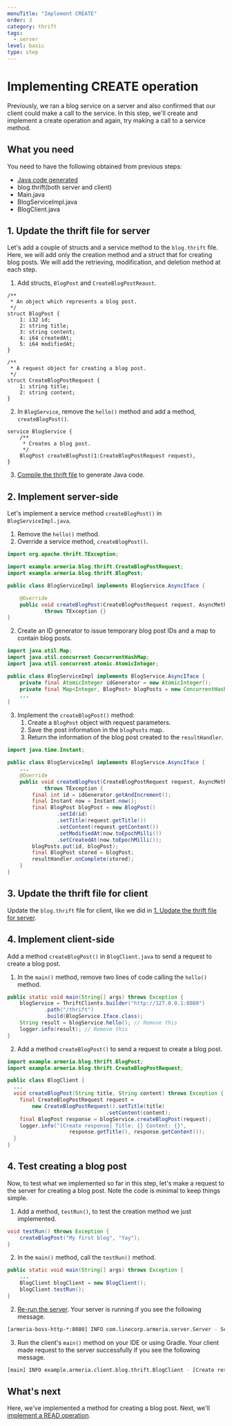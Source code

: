 ```yaml
---
menuTitle: "Implement CREATE"
order: 3
category: thrift
tags:
  - server
level: basic
type: step
---
```


# Implementing CREATE operation

Previously, we ran a blog service on a server and also confirmed that our client could make a call to the service.
In this step, we'll create and implement a create operation and again, try making a call to a service method.

<TutorialSteps current={3} />

## What you need

You need to have the following obtained from previous steps:

- [Java code generated](/tutorials/thrift/blog/create-server#compile-the-thrift-file)
- blog.thrift(both server and client)
- Main.java
- BlogServiceImpl.java
- BlogClient.java

## 1. Update the thrift file for server

Let's add a couple of structs and a service method to the `blog.thrift` file.
Here, we will add only the creation method and a struct that for creating blog posts.
We will add the retrieving, modification, and deletion method at each step.

1. Add structs, `BlogPost` and `CreateBlogPostReaust`.
  ```thrift filename=blog.thrift
  /**
   * An object which represents a blog post.
   */
  struct BlogPost {
      1: i32 id;
      2: string title;
      3: string content;
      4: i64 createdAt;
      5: i64 modifiedAt;
  }

  /**
   * A request object for creating a blog post.
   */
  struct CreateBlogPostRequest {
      1: string title;
      2: string content;
  }
  ```
2. In `BlogService`, remove the `hello()` method and add a method, `createBlogPost()`.
  ```thrift filename=blog.thrift
  service BlogService {
      /**
       * Creates a blog post.
       */
      BlogPost createBlogPost(1:CreateBlogPostRequest request),
  }
  ```
3. [Compile the thrift file](/tutorials/thrift/blog/create-service#2-compile-the-thrift-file) to generate Java code.

## 2. Implement server-side

Let's implement a service method `createBlogPost()` in `BlogServiceImpl.java`.

1. Remove the `hello()` method.
2. Override a service method, `createBlogPost()`.
  ```java filename=BlogServiceImpl.java
  import org.apache.thrift.TException;

  import example.armeria.blog.thrift.CreateBlogPostRequest;
  import example.armeria.blog.thrift.BlogPost;

  public class BlogServiceImpl implements BlogService.AsyncIface {

      @Override
      public void createBlogPost(CreateBlogPostRequest request, AsyncMethodCallback<BlogPost> resultHandler)
              throws TException {}
  }
  ```
2. Create an ID generator to issue temporary blog post IDs and a map to contain blog posts.
  ```java filename=BlogServiceImpl.java
  import java.util.Map;
  import java.util.concurrent.ConcurrentHashMap;
  import java.util.concurrent.atomic.AtomicInteger;

  public class BlogServiceImpl implements BlogService.AsyncIface {
      private final AtomicInteger idGenerator = new AtomicInteger();
      private final Map<Integer, BlogPost> blogPosts = new ConcurrentHashMap<>();
      ...
  }
  ```
3. Implement the `createBlogPost()` method:
    1. Create a `BlogPost` object with request parameters.
    2. Save the post information in the `blogPosts` map.
    3. Return the information of the blog post created to the `resultHandler`.
  ```java filename=BlogServiceImpl.java
  import java.time.Instant;

  public class BlogServiceImpl implements BlogService.AsyncIface {
      ...
      @Override
      public void createBlogPost(CreateBlogPostRequest request, AsyncMethodCallback<BlogPost> resultHandler)
              throws TException {
          final int id = idGenerator.getAndIncrement();
          final Instant now = Instant.now();
          final BlogPost blogPost = new BlogPost()
                  .setId(id)
                  .setTitle(request.getTitle())
                  .setContent(request.getContent())
                  .setModifiedAt(now.toEpochMilli())
                  .setCreatedAt(now.toEpochMilli());
          blogPosts.put(id, blogPost);
          final BlogPost stored = blogPost;
          resultHandler.onComplete(stored);
      }
  }
  ```

## 3. Update the thrift file for client

Update the `blog.thrift` file for client, like we did in [1. Update the thrift file for server](#1-update-the-thrift-file-for-server).

## 4. Implement client-side

Add a method `createBlogPost()` in `BlogClient.java` to send a request to create a blog post.

1. In the `main()` method, remove two lines of code calling the `hello()` method.
  ```java filename=BlogClient.java
  public static void main(String[] args) throws Exception {
      blogService = ThriftClients.builder("http://127.0.0.1:8080")
              .path("/thrift")
              .build(BlogService.Iface.class);
      String result = blogService.hello(); // Remove this
      logger.info(result); // Remove this
  }
  ```
2. Add a method `createBlogPost()` to send a request to create a blog post.
  ```java filename=BlogClient.java
  import example.armeria.blog.thrift.BlogPost;
  import example.armeria.blog.thrift.CreateBlogPostRequest;

  public class BlogClient {
    ...
    void createBlogPost(String title, String content) throws Exception {
      final CreateBlogPostRequest request = 
          new CreateBlogPostRequest().setTitle(title)
                                  .setContent(content);
      final BlogPost response = blogService.createBlogPost(request);
      logger.info("[Create response] Title: {} Content: {}",
                      response.getTitle(), response.getContent());
    }
  }
  ```

## 4. Test creating a blog post

Now, to test what we implemented so far in this step, let's make a request to the server for creating a blog post.
Note the code is minimal to keep things simple.

1. Add a method, `testRun()`, to test the creation method we just implemented.
  ```java filename=BlogClient.java
  void testRun() throws Exception {
      createBlogPost("My first blog", "Yay");
  }
  ```
2. In the `main()` method, call the `testRun()` method.
  ```java filename=BlogClient.java
  public static void main(String[] args) throws Exception {
      ...
      BlogClient blogClient = new BlogClient();
      blogClient.testRun();
  }
  ```
2. [Re-run the server](/tutorials/thrift/blog/create-server#7-test-run).
  Your server is running if you see the following message.
  ```bash
  [armeria-boss-http-*:8080] INFO com.linecorp.armeria.server.Server - Serving HTTP at /[0:0:0:0:0:0:0:0]:8080 - http://127.0.0.1:8080/
  ```
3. Run the client's `main()` method on your IDE or using Gradle.
  Your client made request to the server successfully if you see the following message.
  ```bash
  [main] INFO example.armeria.client.blog.thrift.BlogClient - [Create response] Title: My first blog Content: Yay
  ```

## What's next

Here, we've implemented a method for creating a blog post.
Next, we'll [implement a READ operation](/tutorials/thrift/blog/implement-read).

<TutorialSteps current={3} />
